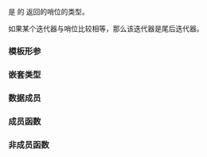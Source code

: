 {{cpp/ranges/join_with_view/title|''sentinel''}}
{{cpp/ranges/join_with_view/navbar}}

{{ddcl|notes={{mark expos}}|
template&lt; bool Const &gt;
class /*sentinel*/
}}

{{c/core|ranges::join_with_view&lt;V, Pattern&gt;::}}{{tti|sentinel}} 是 {{c/core|ranges::join_with_view&lt;V, Pattern&gt;}} 的 {{rlpf|end}} 返回的哨位的类型。

如果某个迭代器与哨位比较相等，那么该迭代器是尾后迭代器。

===模板形参===
{{par begin}}
{{par|Const|哨位是否对应常迭代器}}
{{par end}}

===嵌套类型===
{{dsc begin}}
{{dsc hitem|名字|定义}}
{{dsc expos mem type|Parent|{{cpp/ranges/maybe-const|ranges::join_with_view&lt;V, Pattern&gt;}}}}
{{dsc expos mem type|Base|{{cpp/ranges/maybe-const|V}}}}
{{dsc end}}

===数据成员===
{{dsc begin}}
{{dsc hitem|成员|描述}}
{{dsc expos mem obj|spec={{c/core|ranges::sentinel_t&lt;}}{{tti|Base}}{{sep}}{{c/core|&gt;}}|end_|父范围的哨位}}
{{dsc end}}

===成员函数===
{{dsc begin}}
{{dsc inc|cpp/ranges/adaptor/sentinel/dsc constructor|join_with_view}}
{{dsc end}}

===非成员函数===
{{dsc begin}}
{{dsc inc|cpp/ranges/adaptor/sentinel/dsc operator cmp|join_with_view}}
{{dsc end}}

{{langlinks|de|en|es|fr|it|ja|pt|ru}}